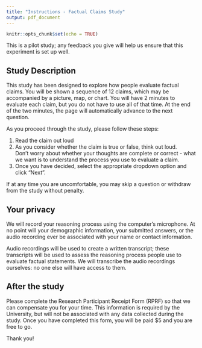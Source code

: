 ```yaml
---
title: "Instructions - Factual Claims Study"
output: pdf_document
---
```


```r
knitr::opts_chunk$set(echo = TRUE)
```

This is a pilot study; any feedback you give will help us ensure that this experiment is set up well. 

## Study Description

This study has been designed to explore how people evaluate factual claims. You will be shown a sequence of 12 claims, which may be accompanied by a picture, map, or chart. You will have 2 minutes to evaluate each claim, but you do not have to use all of that time. At the end of the two minutes, the page will automatically advance to the next question.

As you proceed through the study, please follow these steps:

1. Read the claim out loud
2. As you consider whether the claim is true or false, think out loud.    
Don't worry about whether your thoughts are complete or correct - what we want is to understand the process you use to evaluate a claim. 
3. Once you have decided, select the appropriate dropdown option and click "Next". 


If at any time you are uncomfortable, you may skip a question or withdraw from the study without penalty.

## Your privacy

We will record your reasoning process using the computer's microphone. At no point will your demographic information, your submitted answers, or the audio recording ever be associated with your name or contact information.

Audio recordings will be used to create a written transcript; these transcripts will be used to assess the reasoning process people use to evaluate factual statements. We will transcribe the audio recordings ourselves: no one else will have access to them.


## After the study

Please complete the Research Participant Receipt Form (RPRF) so that we can compensate you for your time. This information is required by the University, but will not be associated with any data collected during the study. Once you have completed this form, you will be paid \$5 and you are free to go.

Thank you!